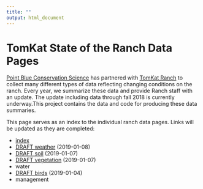 ```yaml
---
title: ""
output: html_document
---
```


TomKat State of the Ranch Data Pages
=========================
[Point Blue Conservation Science](http://www.pointblue.org) has partnered with [TomKat Ranch](https://tomkatranch.org) to collect many different types of data reflecting changing conditions on the ranch. Every year, we summarize these data and provide Ranch staff with an update. The update including data through fall 2018 is currently underway.This project contains the data and code for producing these data summaries. 

This page serves as an index to the individual ranch data pages. Links will be updated as they are completed:

* [index](index.html)
* [DRAFT weather](weather.html) (2019-01-08)
* [DRAFT soil](soil.html) (2019-01-07)
* [DRAFT vegetation](vegetation.html) (2019-01-07)
* water
* [DRAFT birds](birds.html) (2019-01-04)
* management